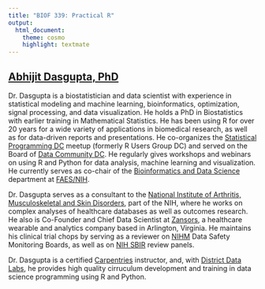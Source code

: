 ```yaml
---
title: "BIOF 339: Practical R"
output:
  html_document:
    theme: cosmo
    highlight: textmate
---
```


## [Abhijit Dasgupta, PhD](https://webbedfeet.netlify.com){target=_blank}

Dr. Dasgupta is a biostatistician and data scientist with experience in
statistical modeling and machine learning, bioinformatics, optimization, signal
processing, and data visualization. He holds a PhD in Biostatistics with earlier
training in Mathematical Statistics. He has been using R for over 20 years for a
wide variety of applications in biomedical research, as well as for data-driven
reports and presentations. He co-organizes the [Statistical Programming
DC](http://www.meetup.com/stats-prog-dc) meetup (formerly R Users Group DC) and
served on the Board of [Data Community DC](http://www.datacommunitydc.org). He
regularly gives workshops and webinars on using R and Python for data analysis,
machine learning and visualization. He currently serves as co-chair of the
[Bioinformatics and Data Science](https://faes.org/content/bioinformatics-and-data-science){target=_blank} department at 
[FAES/NIH](https://faes.org){target=_blank}.

Dr. Dasgupta serves as a consultant to the [National Institute of Arthritis,
Musculoskeletal and Skin
Disorders](https://www.niams.nih.gov/about/directory/abhijit-dasgupta-phd){target=_blank},
part of the NIH, where he works on complex analyses of healthcare databases as
well as outcomes research. He also is Co-Founder and Chief Data Scientist at
[Zansors](http://www.zansors.com){target=_blank}, a healthcare wearable and
analytics company based in Arlington, Virginia. He maintains his clinical trial chops 
by serving as a reviewer on [NIHM](http://nimh.nih.gov) Data Safety Monitoring Boards,
as well as on 
[NIH SBIR](https://public.csr.nih.gov/StudySections/SmallBusinessAndTechnologyTransfer){target=_blank} review panels. 

Dr. Dasgupta is a certified
[Carpentries](http://www.carpentries.org){target=_blank} instructor, and, with
[District Data Labs](http://www.districtdatalabs.com){target=_blank}, he
provides high quality cirruculum development and training in data science
programming using R and Python.
